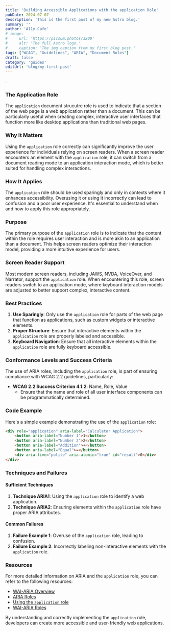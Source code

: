 ```yaml
---
title: 'Building Accessible Applications with the application Role'
pubDate: 2024-07-07
description: 'This is the first post of my new Astro blog.'
summary: ''
author: 'A11y.Cafe'
# image:
#     url: 'https://picsum.photos/1200'
#     alt: 'The full Astro logo.'
#     caption: 'The img caption from my first blog post.'
tags: ["WCAG", "Guidelines", "ARIA", "Document Roles"]
draft: false
category: 'guides'
editUrl: 'blog/my-first-post'
---
```

.

### The Application Role

The `application` document strucutre role is used to indicate that a section of the web page is a web application rather than a document. This can be particularly useful when creating complex, interactive user interfaces that function more like desktop applications than traditional web pages.

### Why It Matters

Using the `application` role correctly can significantly improve the user experience for individuals relying on screen readers. When a screen reader encounters an element with the `application` role, it can switch from a document reading mode to an application interaction mode, which is better suited for handling complex interactions.

### How It Applies

The `application` role should be used sparingly and only in contexts where it enhances accessibility. Overusing it or using it incorrectly can lead to confusion and a poor user experience. It's essential to understand when and how to apply this role appropriately.

### Purpose

The primary purpose of the `application` role is to indicate that the content within the role requires user interaction and is more akin to an application than a document. This helps screen readers optimize their interaction model, providing a more intuitive experience for users.

### Screen Reader Support

Most modern screen readers, including JAWS, NVDA, VoiceOver, and Narrator, support the `application` role. When encountering this role, screen readers switch to an application mode, where keyboard interaction models are adjusted to better support complex, interactive content.

### Best Practices

1. **Use Sparingly**: Only use the `application` role for parts of the web page that function as applications, such as custom widgets or interactive elements.
2. **Proper Structure**: Ensure that interactive elements within the `application` role are properly labeled and accessible.
3. **Keyboard Navigation**: Ensure that all interactive elements within the `application` role are fully keyboard accessible.

### Conformance Levels and Success Criteria

The use of ARIA roles, including the `application` role, is part of ensuring compliance with WCAG 2.2 guidelines, particularly:

- **WCAG 2.2 Success Criterion 4.1.2**: Name, Role, Value
  - Ensure that the name and role of all user interface components can be programmatically determined.

### Code Example

Here's a simple example demonstrating the use of the `application` role:

```html
<div role="application" aria-label="Calculator Application">
    <button aria-label="Number 1">1</button>
    <button aria-label="Number 2">2</button>
    <button aria-label="Addition">+</button>
    <button aria-label="Equal">=</button>
    <div aria-live="polite" aria-atomic="true" id="result">0</div>
</div>
```

### Techniques and Failures

#### Sufficient Techniques

1. **Technique ARIA1**: Using the `application` role to identify a web application.
2. **Technique ARIA2**: Ensuring elements within the `application` role have proper ARIA attributes.

#### Common Failures

1. **Failure Example 1**: Overuse of the `application` role, leading to confusion.
2. **Failure Example 2**: Incorrectly labeling non-interactive elements with the `application` role.

### Resources

For more detailed information on ARIA and the `application` role, you can refer to the following resources:

- <a href="https://www.w3.org/WAI/standards-guidelines/aria/" target="_blank">WAI-ARIA Overview</a>
- <a href="https://www.w3.org/TR/wai-aria/#roles_categorization" target="_blank">ARIA Roles</a>
- <a href="https://developer.mozilla.org/en-US/docs/Web/Accessibility/ARIA/Roles/Application_Role" target="_blank">Using the `application` role</a> 
- <a href="https://developer.mozilla.org/en-US/docs/Web/Accessibility/ARIA/Roles#aria_role_types" target="_blank">WAI-ARIA Roles</a>

By understanding and correctly implementing the `application` role, developers can create more accessible and user-friendly web applications.